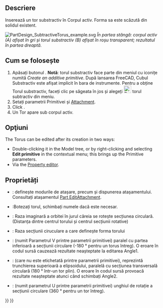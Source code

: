 <languages/>

{{Docnav
|[[PartDesign_SubtractiveEllipsoid|Subtractive ellipsoid]]
|‎[[PartDesign_SubtractivePrism|Subtractive prism]]
|[[PartDesign_Workbench|PartDesign]]
|IconL=PartDesign_SubtractiveEllipsoid.svg
|IconR=PartDesign_SubtractivePrism.svg
|IconC=Workbench_PartDesign.svg
}}

<div class="mw-translate-fuzzy">
{{GuiCommand|Name=PartDesign SubtractiveTorus|Workbenches=[[PartDesign Workbench|PartDesign]]|MenuLocation=Part Design → Create a subtractive primitive → Subtractive Torus|Shortcut=None|SeeAlso=[[PartDesign CompPrimitiveSubtractive]]}}
</div>

==Descriere==

Inserează un tor substractiv în Corpul activ. Forma sa este scăzută din solidul existent.

[[File:PartDesign_SubtractiveTorus_example.svg|none]]
''În partea stângă: corpul activ (A) afișat în gri și torul substractiv (B) afișat în roșu transparent; rezultatul în partea dreaptă.''

<div class="mw-translate-fuzzy">
== Cum se folosește ==
</div>

<div class="mw-translate-fuzzy">
# Apăsați butonul {{KEY|[[Image:PartDesign SubtractiveTorus.png|24px]] '''Subtractive Torus'''}}. '''Notă''': torul substractiv face parte din meniul cu iconițe numită ''Create an additive primitive''. După lansarea FreeCAD, Cubul Substractiv este afișat implicit în bara de instrumente. Pentru a obține Torul substractiv, faceți clic pe săgeata în jos și alegeți [[Image:PartDesign SubtractiveTorus.png|24px]]  torul subtractiv din meniu.
# Setați parametrii Primitivei și [[Part_EditAttachment|Attachment]].
# Click {{KEY|OK}}.
# Un Tor apare sub corpul activ.
</div>

== Opţiuni ==

<div class="mw-translate-fuzzy">
The Torus can be edited after its creation in two ways:
* Double-clicking it in the Model tree, or by right-clicking and selecting '''Edit primitive''' in the contextual menu; this brings up the Primitive parameters.
* Via the [[Property editor]].
</div>

==Proprietăți==

<div class="mw-translate-fuzzy">
* {{PropertyData|Attachment}}: definește modurile de atașare, precum și dispunerea atașamentului. Consultați atașamentul [[Part EditAttachment]].
* {{PropertyData|Label}}:Botezați torul, schimbați numele dacă este necesar.
* {{PropertyData|Radius1}}: Raza imaginară a orbitei în jurul căreia se rotește secțiunea circulară. (Distanța dintre centrul torului și centrul secțiunii rotative)
* {{PropertyData|Radius2}}: Raza secțiunii ciruculare a care definește forma torului 
* {{PropertyData|Angle1}}: (numit Parametrul V printre parametrii primitivei) paralel cu partea inferioară a secțiunii circulare (-180 ° pentru un torus întreg). O eroare în codul sursă cauzează rezultate neașteptate la editarea Angle1.
* {{PropertyData|Angle2}}: (care nu este etichetată printre parametrii primitivei), reprezintă trunchierea superioară a elipsoidului, paralelă cu secțiunea transversală circulară (180 ° într-un tor plin). O eroare în codul sursă provoacă rezultate neașteptate atunci când schimbați Angle2.
* {{PropertyData|Angle3}}: (numit parametrul U printre parametrii primitivei) unghiul de rotație a secțiunii circulare (360 ° pentru un tor întreg).
</div>


{{Docnav
|[[PartDesign_SubtractiveEllipsoid|Subtractive ellipsoid]]
|‎[[PartDesign_SubtractivePrism|Subtractive prism]]
|[[PartDesign_Workbench|PartDesign]]
|IconL=PartDesign_SubtractiveEllipsoid.svg
|IconR=PartDesign_SubtractivePrism.svg
|IconC=Workbench_PartDesign.svg
}}

{{PartDesign_Tools_navi{{#translation:}}}}
{{Userdocnavi{{#translation:}}}}